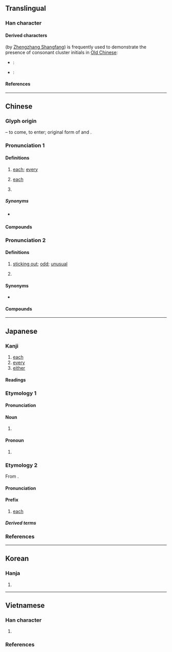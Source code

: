 {{also|名}}
{{character info}}
==Translingual==
{{stroke order|strokes=6}}

===Han character===
{{Han char|rn=30|rad=口|as=03|sn=6|four=27604|canj=HER|ids=⿱夂口}}

====Derived characters====
{{och-l|各}} (by [[w:Zhengzhang Shangfang|Zhengzhang Shangfang]]) is frequently used to demonstrate the presence of consonant cluster initials in [[Old Chinese]]:
* {{q|k/g-}}: {{l|mul|[[客]], [[愘]], [[揢]], [[閣]]([[阁]]), [[擱]]([[搁]]), [[格]], [[鉻]]([[铬]]), [[咯]], [[胳]], [[硌]], [[骼]], [[袼]], [[挌]], [[茖]], [[佫]], [[敋]], [[鮥]], [[臵]], [[餎]]([[饹]]), [[觡]], [[鵅]], [[蛒]], [[恪]]}}
* {{q|l-}}: {{l|mul|[[洛]], [[洜]], [[落]], [[絡]]([[络]]), [[酪]], [[烙]], [[珞]], [[路]], [[略]]/[[畧]], [[餎]]([[饹]]), [[駱]]([[骆]]), [[珞]], [[雒]], [[峈]], [[硌]], [[詻]], [[鮥]], [[笿]]}}

====References====
{{Han ref|kx=0174.180|dkj=03281|dj=0387.110|hdz=10583.010|uh=5404}}

----

==Chinese==
{{zh-forms|alt=𭶻,⿱夂厶}}

===Glyph origin===
{{Han etym}}
{{Han compound|夂|口|ls=ic|t1=sole of foot}} – to come, to enter; original form of {{och-l|𢓜}} and {{och-l|格}}.

===Pronunciation 1===
{{zh-pron
|m=gè
|m-s=
|c=gok3
|c-t=
|g=
|h=pfs=kok;gd=gog5
|j=
|mb=gŏ̤
|md=gáuk
|mn=koh/ml,jj,tw:kok
|mn_note=koh - vernacular; kok - literary
|mn-t=gag4
|w=4koq
|x=
|mc=y
|oc=y
|ma=y
|cat=det,adv,pn
}}

====Definitions====
{{zh-hanzi}}

# [[each]]; [[every]] {{gl|determiner}}
#: {{zh-syn|每}}
#: {{zh-x|各種各樣|all sorts}}
#: {{zh-x|各位|'''every'''one present; you all; '''every'''body}}
# [[each]] {{gl|adverb}}
#: {{zh-x|各 盡 其 責|'''each''' fulfils his/her responsibilities}}
# {{surname|zh}}

=====Synonyms=====
* {{s|each}} {{zh-l|每}}

====Compounds====
{{zh-der|人各有志|人持各見|分財各居|加爾各答|各不相犯|各不相謀|各不相讓|各不相關|各不相顧|各人|各位|各個|各個擊破|各別|各剌剌|各半|各司其事|各各|各國|各執一詞|各執己見|各執所見|各奔前程|各奔東西|各展其長|各式|各式各樣|各得其宜|各得其所|各從其志|各憑本事|各懷一心|各懷異心|各懷鬼胎|各抒己見|各抱一角|各持己見|各支支|各有千秋|各有各的|各有所長|各樣|各為其主|各琅琅|各界|各界人士|各異其趣|各白世人|各盡其用|各盡所能|各相|各省|各眾|各種|各自|各自東西|各自為戰|各自為政|各自獨立|各自進行|各色|各處|各行其志|各行其是|各行各業|各衣另飯|各說各話|各路|各門另戶|各闢蹊徑|各霸一方|各項|各類|各顯神通|同居各爨|同床各夢|天各一方|急并各邦|波多黎各|泰系各族|物各有主|骨肉各方|各方|大閆各莊}}

===Pronunciation 2===
{{zh-pron
|m=gě
|dial=n
|cat=a
}}

====Definitions====
{{zh-hanzi}}

# {{lb|zh|dialectal|pejorative}} [[sticking out]]; [[odd]]; [[unusual]]
# {{zh-used in|自各兒}}

====Synonyms====
* {{s|sticking out}}
{{zh-syn-saurus|特殊}}

====Compounds====
{{zh-der|自各兒}}

{{zh-cat|Beginning}}

----

==Japanese==

===Kanji===
{{ja-kanji|grade=4|rs=口03}}

# [[each]]
# [[every]]
# [[either]]

====Readings====
{{ja-readings
|goon=かく
|kanon=かく
|kun=おの.おの-,おの-
}}

===Etymology 1===
{{ja-kanjitab|おのおの|yomi=k}}

====Pronunciation====
{{ja-pron|おの.おの|yomi=k}}

====Noun====
{{ja-noun|おの.おの}}

# {{alternative form of|ja|各々|gloss=each; every}}

====Pronoun====
{{ja-pos|pronoun|おの.おの}}

# {{alternative form of|ja|各々|gloss=all of you}}

===Etymology 2===
{{ja-kanjitab|かく|yomi=o}}
From {{der|ja|ltc|sort=かく|-}} {{ltc-l|各}}.

====Pronunciation====
{{ja-pron|かく|acc=1|acc_ref=SMK2,NHK|yomi=o}}

====Prefix====
{{ja-pos|prefix|かく}}

# [[each]]

=====Derived terms=====
{{der2|ja
|{{ja-r|各%国|かっ%こく}}
|{{ja-r|各%種|かく%しゅ}}
|{{ja-r|各%停|かく%てい}}
|{{ja-r|各%駅%停%車|かく%えき%てい%しゃ}}
}}

===References===
<references/>

----

==Korean==

===Hanja===
{{ko-hanja/new|각각|각}}

# {{hanja form of|각|[[each]]}}

----

==Vietnamese==

===Han character===
{{vi-readings|rs=口03
|hanviet=các-tdcndg;tdcntd;gdhn, cách-tdcndg
|phienthiet=
|nom=các-tdcndg;tdcntd, gác-tdcndg;gdhn, cắc-tdcndg;btcn, gạc-tdcndg;btcn, gật-gdhn;btcn
}}

# {{rfdef|vi|sort=口03}}

===References===
<references/>